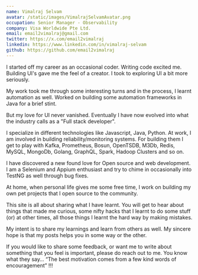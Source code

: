 ```yaml
---
name: Vimalraj Selvam
avatar: /static/images/VimalrajSelvamAvatar.png
occupation: Senior Manager - Observability
company: Visa Worldwide Pte Ltd.
email: email2vimalraj@gmail.com
twitter: https://x.com/email2vimalraj
linkedin: https://www.linkedin.com/in/vimalraj-selvam
github: https://github.com/email2vimalraj
---
```


I started off my career as an occasional coder. Writing code excited me. Building UI's gave me the feel of a creator. I took to exploring UI a bit more seriously.

My work took me through some interesting turns and in the process, I learnt automation as well. Worked on building some automation frameworks in Java for a brief stint.

But my love for UI never vanished. Eventually I have now evolved into what the industry calls as a "Full stack developer".

I specialize in different technologies like Javascript, Java, Python. At work, I am involved in building reliability/monitoring systems. For building them I get to play with Kafka, Prometheus, Bosun, OpenTSDB, M3Db, Redis, MySQL, MongoDb, Golang, GraphQL, Spark, Hadoop Clusters and so on.

I have discovered a new found love for Open source and web development. I am a Selenium and Appium enthusiast and try to chime in occasionally into TestNG as well through bug fixes.

At home, when personal life gives me some free time, I work on building my own pet projects that I open source to the community.

This site is all about sharing what I have learnt. You will get to hear about things that made me curious, some nifty hacks that I learnt to do some stuff (or) at other times, all those things I learnt the hard way by making mistakes.

My intent is to share my learnings and learn from others as well. My sincere hope is that my posts helps you in some way or the other.

If you would like to share some feedback, or want me to write about something that you feel is important, please do reach out to me. You know what they say… “The best motivation comes from a few kind words of encouragement” !!!
